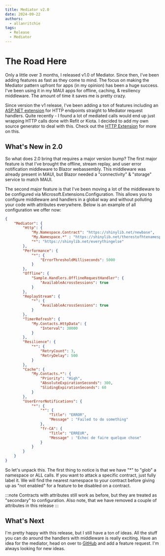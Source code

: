 ```yaml
---
title: Mediator v2.0
date: 2024-09-22
authors:
  - allanritchie
tags:
  - Release
  - Mediator
---
```


# The Road Here

Only a little over 3 months, I released v1.0 of Mediator.  Since then, I've been adding features as fast as they come to mind.  The focus on making the Mediator
pattern upfront for apps (in my opinion) has been a huge success.  I've been using it in my MAUI apps for offline, caching, & resiliency middleware.  The amount of time
it saves me is pretty crazy.  

Since version the v1 release, I've been adding a ton of features including an [ASP.NET extension](/docs/client/mediator/extensions/aspnet) for HTTP endpoints straight to Mediator request handlers.  Quite recently - I found a lot of mediated calls would end up just wrapping HTTP calls done with Refit or Kiota.  I decided to add my
own source generator to deal with this.  Check out the [HTTP Extension](/docs/client/mediator/extensions/http) for more on this.

## What's New in 2.0

So what does 2.0 bring that requires a major version bump?  The first major feature is that I've brought the offline, stream replay, and user error notification middleware to Blazor webassembly.  This middleware was already
present in MAUI, but Blazor needed a "connectivity" & "storage" service to match MAUI.  

The second major feature is that I've been moving a lot of the middleware to be configured via Microsoft.Extensions.Configuration.  This allows you to configure
middleware and handlers in a global way and without polluting your code with attributes everywhere.  Below is an example of all configuration we offer now:

```json
{
    "Mediator": {
        "Http": {
            "My.Namespace.Contract": "https://shinylib.net/newbase",
            "My.Namespace.*" : "https://shinylib.net/therestofhtenamespace",
            "*": "https://shinylib.net/everythingelse"
        },
        "Performance": {
            "*": {
                "ErrorThresholdMilliseconds": 5000
            }
        },
        "Offline": {
            "Sample.Handlers.OfflineRequestHandler": {
                "AvailableAcrossSessions": true
            }
        },
        "ReplayStream": {
            "*": {
                "AvailableAcrossSessions": true
            }
        },
        "TimerRefresh": {
            "My.Contacts.HttpData": {
                "Interval": 30000
            }
        },
        "Resilience": {
            "*": {
                "RetryCount": 3,
                "RetryDelay": 500
            }
        },
        "Cache": {
            "My.Contacts.*": {
                "Priority": "High",
                "AbsoluteExpirationSeconds": 300,
                "SlidingExpirationSeconds": 60
            }
        },
        "UserErrorNotifications": {
            "*": {
                "*": {
                    "Title": "ERROR",
                    "Message" : "Failed to do something"
                },
                "fr-CA": {
                    "Title": "ERREUR",
                    "Message" : "Échec de faire quelque chose"
                }
            }
        }
    }
}
```

So let's unpack this.  The first thing to notice is that we have "*" to "glob" a namespace or ALL calls.  If you want to attack a specific contract, just fully label it. 
We will find the nearest namespace to your contract before giving up as "not enabled" for a feature to be disabled on a contract.  

:::note
Contracts with attributes still work as before, but they are treated as "secondary" to configuration.  Also note, that we have removed a couple of attributes in this release
:::

## What's Next
I'm pretty happy with this release, but I still have a ton of ideas.  All the stuff you can do around the handlers with middleware is really exciting.  Have an idea for the mediator,
head on over to [GitHub](https://github.com/shinyorg/mediator) and add a feature request.  I'm always looking for new ideas.